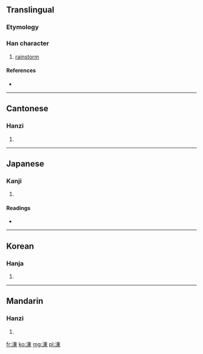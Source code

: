 ==Translingual==

===Etymology===
{{Han compound|水|東|c1=s|c2=p|t1=water|t2=east|ls=psc}}

===Han character===
{{Han char|rn=85|rad=水|as=08|sn=11|four=3519<sub>6</sub>|canj=水木田 (EDW)}}

# [[rainstorm]]

====References====
* {{Han ref|kx=0628.180|dkj=17600|dj=1030.090|hdz=31643.020|uh=6DB7|ud=28087|bh=D5E8|bd=54760}}

----

==Cantonese==

===Hanzi===
{{yue-hanzi|jyut=|y=dung1}}

# {{defn|Cantonese|sort=水08}}

----

==Japanese==

===Kanji===
{{ja-kanji|grade=|rs=水08}}

# {{defn|Japanese|sort=水08}}

====Readings====
* {{ja-readings|on=[[とう]] (tō), [[つ]] (tsu)|kun=[[にわかあめ]] (niwakaame)}}

----

==Korean==

===Hanja===
{{ko-hanja|hangeul=동|eumhun=|rv=dong|mr=tong|y=tong}}

# {{defn|Korean|sort=水08}}

----

==Mandarin==

===Hanzi===
{{cmn-hanzi|pin=[[dōng]] ([[dong1]])|wg=tung<sup>1</sup>}}

# {{defn|Mandarin|sort=水08}}

[[fr:涷]]
[[ko:涷]]
[[mg:涷]]
[[pl:涷]]